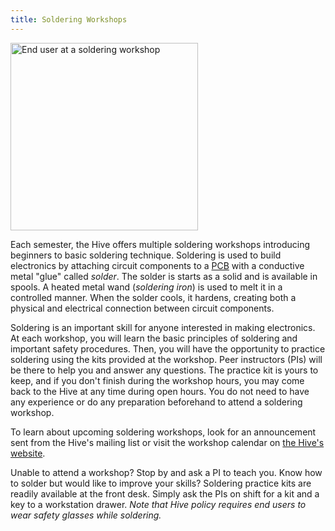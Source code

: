```yaml
---
title: Soldering Workshops
---
```



<Image class="border-2 border-slate-200 rounded-lg" src={soldering} alt="End user at a soldering workshop" width="300" />

Each semester, the Hive offers multiple soldering workshops introducing beginners to basic soldering technique. Soldering is used to build electronics by attaching circuit components to a [PCB](/wiki/guides/pcb-basics) with a conductive metal "glue" called *solder*. The solder is starts as a solid and is available in spools. A heated metal wand (*soldering iron*) is used to melt it in a controlled manner. When the solder cools, it hardens, creating both a physical and electrical connection between circuit components.

Soldering is an important skill for anyone interested in making electronics. At each workshop, you will learn the basic principles of soldering and important safety procedures. Then, you will have the opportunity to practice soldering using the kits provided at the workshop. Peer instructors (PIs) will be there to help you and answer any questions. The practice kit is yours to keep, and if you don't finish during the workshop hours, you may come back to the Hive at any time during open hours. You do not need to have any experience or do any preparation beforehand to attend a soldering workshop. 

To learn about upcoming soldering workshops, look for an announcement sent from the Hive's mailing list or visit the workshop calendar on [the Hive's website](https://hive.ece.gatech.edu/).

Unable to attend a workshop? Stop by and ask a PI to teach you. Know how to solder but would like to improve your skills? Soldering practice kits are readily available at the front desk. Simply ask the PIs on shift for a kit and a key to a workstation drawer. *Note that Hive policy requires end users to wear safety glasses while soldering.* 